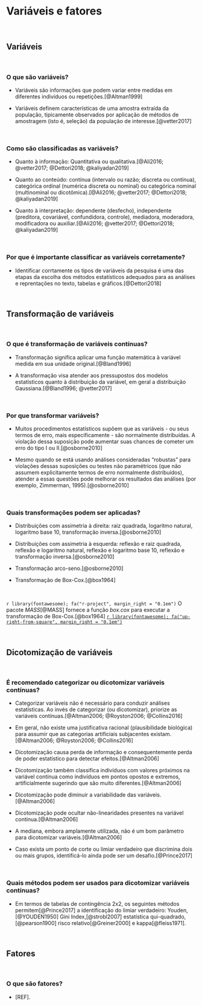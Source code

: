 # **Variáveis e fatores** {#variaveis-fatores}

<br>

## Variáveis {#variaveis}

<br>

### O que são variáveis?

-   Variáveis são informações que podem variar entre medidas em diferentes indivíduos ou repetições.[@Altman1999]

- Variáveis definem características de uma amostra extraída da população, tipicamente observados por aplicação de métodos de amostragem (isto é, seleção) da população de interesse.[@vetter2017]

<br>

### Como são classificadas as variáveis?

-   Quanto à informação: Quantitativa ou qualitativa.[@Ali2016; @vetter2017; @Dettori2018; @kaliyadan2019]

-   Quanto ao conteúdo: contínua (intervalo ou razão; discreta ou contínua), categórica ordinal (numérica discreta ou nominal) ou categórica nominal (multinominal ou dicotômica).[@Ali2016; @vetter2017; @Dettori2018; @kaliyadan2019]

-   Quanto à interpretação: dependente (desfecho), independente (preditora, covariável, confundidora, controle), mediadora, moderadora, modificadora ou auxiliar.[@Ali2016; @vetter2017; @Dettori2018; @kaliyadan2019]

<br>

### Por que é importante classificar as variáveis corretamente?

-   Identificar corrtamente os tipos de variáveis da pesquisa é uma das etapas da escolha dos métodos estatísticos adequados para as análises e reprentações no texto, tabelas e gráficos.[@Dettori2018]

<br>

## Transformação de variáveis {#transformacao}

<br>

### O que é transformação de variáveis contínuas?

-   Transformação significa aplicar uma função matemática à variável medida em sua unidade original.[@Bland1996]

-   A transformação visa atender aos pressupostos dos modelos estatísticos quanto à distribuição da variável, em geral a distribuição Gaussiana.[@Bland1996; @vetter2017]

<br>

### Por que transformar variáveis?

-   Muitos procedimentos estatísticos supõem que as variáveis - ou seus termos de erro, mais especificamente - são normalmente distribuídas. A violação dessa suposição pode aumentar suas chances de cometer um erro do tipo I ou II.[@osborne2010]

-   Mesmo quando se está usando análises consideradas "robustas" para violações dessas suposições ou testes não paramétricos (que não assumem explicitamente termos de erro normalmente distribuídos), atender a essas questões pode melhorar os resultados das análises (por exemplo, Zimmerman, 1995).[@osborne2010]

<br>

### Quais transformações podem ser aplicadas?

-   Distribuições com assimetria à direita: raiz quadrada, logaritmo natural, logaritmo base 10, transformação inversa.[@osborne2010]

-   Distribuições com assimetria à esquerda: reflexão e raiz quadrada, reflexão e logaritmo natural, reflexão e logaritmo base 10, reflexão e transformação inversa.[@osborne2010]

-   Transformação arco-seno.[@osborne2010]

-   Transformação de Box-Cox.[@box1964]

<br>

::: blue
`r library(fontawesome); fa("r-project", margin_right = "0.1em")` O pacote *MASS*[@MASS] fornece a função *box.cox* para executar a transformação de Box-Cox.[@box1964] [`r library(fontawesome); fa("up-right-from-square", margin_right = "0.1em")`](https://cran.r-project.org/web/packages/MASS/index.html)
:::

<br>

## Dicotomização de variáveis {#dicotomizacao}

<br>

### É recomendado categorizar ou dicotomizar variáveis contínuas?

-   Categorizar variáveis não é necessário para conduzir análises estatísticas. Ao invés de categorizar (ou dicotomizar), priorize as variáveis contínuas.[@Altman2006; @Royston2006; @Collins2016]

-   Em geral, não existe uma justificativa racional (plausibilidade biológica) para assumir que as categorias artificiais subjacentes existam.[@Altman2006; @Royston2006; @Collins2016]

-   Dicotomização causa perda de informação e consequentemente perda de poder estatístico para detectar efeitos.[@Altman2006]

-   Dicotomização também classifica indivíduos com valores próximos na variável contínua como indivíduos em pontos opostos e extremos, artificialmente sugerindo que são muito diferentes.[@Altman2006]

-   Dicotomização pode diminuir a variabilidade das variáveis.[@Altman2006]

-   Dicotomização pode ocultar não-linearidades presentes na variável contínua.[@Altman2006]

-   A mediana, embora amplamente utilizada, não é um bom parâmetro para dicotomizar variáveis.[@Altman2006]

-   Caso exista um ponto de corte ou limiar verdadeiro que discrimina dois ou mais grupos, identificá-lo ainda pode ser um desafio.[@Prince2017]

<br>

### Quais métodos podem ser usados para dicotomizar variáveis contínuas?

-   Em termos de tabelas de contingência 2x2, os seguintes métodos permitem[@Prince2017] a identificação do limiar verdadeiro: Youden,[@YOUDEN1950] Gini Index,[@strobl2007] estatística qui-quadrado,[@pearson1900] risco relativo[@Greiner2000] e kappa[@fleiss1971].

<br>

## Fatores {#fatores}

<br>

### O que são fatores?

-   [REF].

<br>
